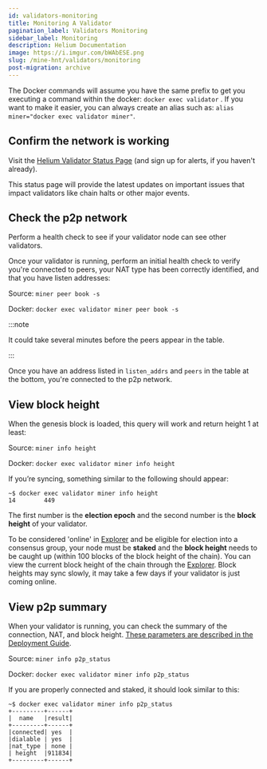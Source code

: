 ```yaml
---
id: validators-monitoring
title: Monitoring A Validator
pagination_label: Validators Monitoring
sidebar_label: Monitoring
description: Helium Documentation
image: https://i.imgur.com/bWAbESE.png
slug: /mine-hnt/validators/monitoring
post-migration: archive
---
```



The Docker commands will assume you have the same prefix to get you executing a command within the
docker: `docker exec validator` . If you want to make it easier, you can always create an alias such
as: `alias miner="docker exec validator miner"`.

## Confirm the network is working

Visit the [Helium Validator Status Page](http://validators-status.helium.com) (and sign up for
alerts, if you haven't already).

This status page will provide the latest updates on important issues that impact validators like
chain halts or other major events.

## Check the p2p network

Perform a health check to see if your validator node can see other validators.

Once your validator is running, perform an initial health check to verify you're connected to peers,
your NAT type has been correctly identified, and that you have listen addresses:

Source: `miner peer book -s`

Docker: `docker exec validator miner peer book -s`

:::note

It could take several minutes before the peers appear in the table.

:::

Once you have an address listed in `listen_addrs` and `peers` in the table at the bottom, you're
connected to the p2p network.

## View block height

When the genesis block is loaded, this query will work and return height 1 at least:

Source: `miner info height`

Docker: `docker exec validator miner info height`

If you’re syncing, something similar to the following should appear:

```
~$ docker exec validator miner info height
14        449
```

The first number is the **election epoch** and the second number is the **block height** of your
validator.

To be considered 'online' in [Explorer](https://explorer.helium.com/) and be eligible for election
into a consensus group, your node must be **staked** and the **block height** needs to be caught up
(within 100 blocks of the block height of the chain). You can view the current block height of the
chain through the [Explorer](https://explorer.helium.com/). Block heights may sync slowly, it may
take a few days if your validator is just coming online.

## View p2p summary

When your validator is running, you can check the summary of the connection, NAT, and block height.
[These parameters are described in the Deployment Guide](/mine-hnt/validators/mainnet/deployment-guide/#status-commands-to-run-on-the-validator-server).

Source: `miner info p2p_status`

Docker: `docker exec validator miner info p2p_status`

If you are properly connected and staked, it should look similar to this:

```
~$ docker exec validator miner info p2p_status
+---------+------+
|  name   |result|
+---------+------+
|connected| yes  |
|dialable | yes  |
|nat_type | none |
| height  |911834|
+---------+------+
```
